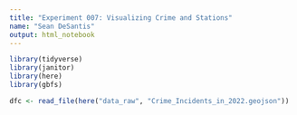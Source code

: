 ```yaml
---
title: "Experiment 007: Visualizing Crime and Stations"
name: "Sean DeSantis"
output: html_notebook
---
```



```r
library(tidyverse)
library(janitor)
library(here)
library(gbfs)
```

```r
dfc <- read_file(here("data_raw", "Crime_Incidents_in_2022.geojson"))
```

```r

```

